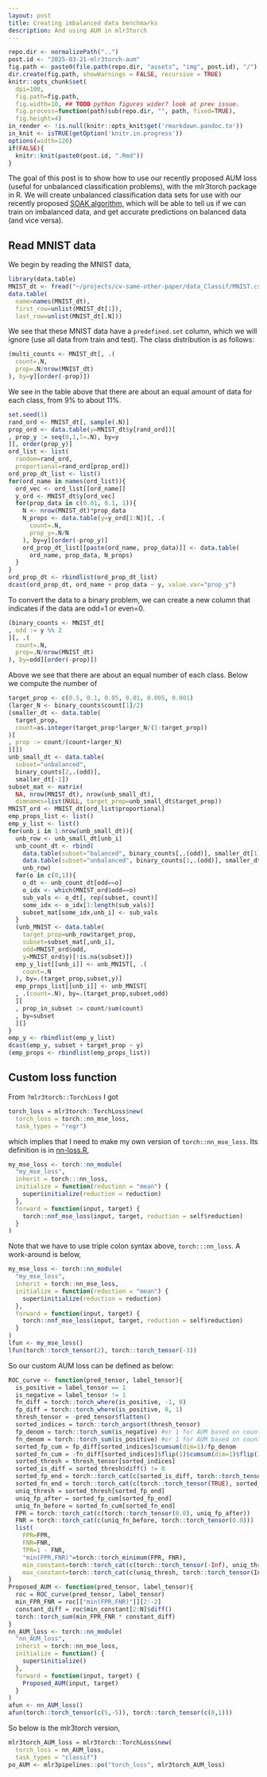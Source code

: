```yaml
---
layout: post
title: Creating imbalanced data benchmarks
description: And using AUM in mlr3torch
---
```


```r
repo.dir <- normalizePath("..")
post.id <- "2025-03-21-mlr3torch-aum"
fig.path <- paste0(file.path(repo.dir, "assets", "img", post.id), "/")
dir.create(fig.path, showWarnings = FALSE, recursive = TRUE)
knitr::opts_chunk$set(
  dpi=100,
  fig.path=fig.path,
  fig.width=10, ## TODO python figures wider? look at prev issue.
  fig.process=function(path)sub(repo.dir, "", path, fixed=TRUE),
  fig.height=4)
in_render <- !is.null(knitr::opts_knit$get('rmarkdown.pandoc.to'))
in_knit <- isTRUE(getOption('knitr.in.progress'))
options(width=120)
if(FALSE){
  knitr::knit(paste0(post.id, ".Rmd"))
}
```

The goal of this post is to show how to use our recently proposed AUM
loss (useful for unbalanced classification problems), with the
mlr3torch package in R. We will create unbalanced classification data
sets for use with our recently proposed [SOAK
algorithm](https://arxiv.org/abs/2410.08643), which will be able to
tell us if we can train on imbalanced data, and get accurate
predictions on balanced data (and vice versa).

## Read MNIST data

We begin by reading the MNIST data,

```r
library(data.table)
MNIST_dt <- fread("~/projects/cv-same-other-paper/data_Classif/MNIST.csv")
data.table(
  name=names(MNIST_dt),
  first_row=unlist(MNIST_dt[1]),
  last_row=unlist(MNIST_dt[.N]))
```

We see that these MNIST data have a `predefined.set` column, which we
will ignore (use all data from train and test). The class distribution
is as follows:

```r
(multi_counts <- MNIST_dt[, .(
  count=.N,
  prop=.N/nrow(MNIST_dt)
), by=y][order(-prop)])
```

We see in the table above that there are about an equal amount of data
for each class, from 9% to about 11%.

```r
set.seed(1)
rand_ord <- MNIST_dt[, sample(.N)]
prop_ord <- data.table(y=MNIST_dt$y[rand_ord])[
, prop_y := seq(0,1,l=.N), by=y
][, order(prop_y)]
ord_list <- list(
  random=rand_ord,
  proportional=rand_ord[prop_ord])
ord_prop_dt_list <- list()
for(ord_name in names(ord_list)){
  ord_vec <- ord_list[[ord_name]]
  y_ord <- MNIST_dt$y[ord_vec]
  for(prop_data in c(0.01, 0.1, 1)){
    N <- nrow(MNIST_dt)*prop_data
    N_props <- data.table(y=y_ord[1:N])[, .(
      count=.N,
      prop_y=.N/N
    ), by=y][order(-prop_y)]
    ord_prop_dt_list[[paste(ord_name, prop_data)]] <- data.table(
      ord_name, prop_data, N_props)
  }
}
ord_prop_dt <- rbindlist(ord_prop_dt_list)
dcast(ord_prop_dt, ord_name + prop_data ~ y, value.var="prop_y")
```

To convert the data to a binary
problem, we can create a new column that indicates if the data are
odd=1 or even=0.

```r
(binary_counts <- MNIST_dt[
, odd := y %% 2
][, .(
  count=.N,
  prop=.N/nrow(MNIST_dt)
), by=odd][order(-prop)])
```

Above we see that there are about an equal number of each class.
Below we compute the number of

```r
target_prop <- c(0.5, 0.1, 0.05, 0.01, 0.005, 0.001)
(larger_N <- binary_counts$count[1]/2)
(smaller_dt <- data.table(
  target_prop,
  count=as.integer(target_prop*larger_N/(1-target_prop))
)[
, prop := count/(count+larger_N)
][])
unb_small_dt <- data.table(
  subset="unbalanced",
  binary_counts[2,.(odd)],
  smaller_dt[-1])
subset_mat <- matrix(
  NA, nrow(MNIST_dt), nrow(unb_small_dt),
  dimnames=list(NULL, target_prop=unb_small_dt$target_prop))
MNIST_ord <- MNIST_dt[ord_list$proportional]
emp_props_list <- list()
emp_y_list <- list()
for(unb_i in 1:nrow(unb_small_dt)){
  unb_row <- unb_small_dt[unb_i]
  unb_count_dt <- rbind(
    data.table(subset="balanced", binary_counts[,.(odd)], smaller_dt[1]),
    data.table(subset="unbalanced", binary_counts[1,.(odd)], smaller_dt[1]),
    unb_row)
  for(o in c(0,1)){
    o_dt <- unb_count_dt[odd==o]
    o_idx <- which(MNIST_ord$odd==o)
    sub_vals <- o_dt[, rep(subset, count)]
    some_idx <- o_idx[1:length(sub_vals)]
    subset_mat[some_idx,unb_i] <- sub_vals
  }
  (unb_MNIST <- data.table(
    target_prop=unb_row$target_prop,
    subset=subset_mat[,unb_i],
    odd=MNIST_ord$odd,
    y=MNIST_ord$y)[!is.na(subset)])
  emp_y_list[[unb_i]] <- unb_MNIST[, .(
    count=.N
  ), by=.(target_prop,subset,y)]
  emp_props_list[[unb_i]] <- unb_MNIST[
  , .(count=.N), by=.(target_prop,subset,odd)
  ][
  , prop_in_subset := count/sum(count)
  , by=subset
  ][]
}
emp_y <- rbindlist(emp_y_list)
dcast(emp_y, subset + target_prop ~ y)
(emp_props <- rbindlist(emp_props_list))
```

## Custom loss function

From `?mlr3torch::TorchLoss` I got

```r
torch_loss = mlr3torch::TorchLoss$new(
  torch_loss = torch::nn_mse_loss,
  task_types = "regr")
```

which implies that I need to make my own version of
`torch::nn_mse_loss`. Its definition is in
[nn-loss.R](https://github.com/mlverse/torch/blob/main/R/nn-loss.R),

```r
my_mse_loss <- torch::nn_module(
  "my_mse_loss",
  inherit = torch:::nn_loss,
  initialize = function(reduction = "mean") {
    super$initialize(reduction = reduction)
  },
  forward = function(input, target) {
    torch::nnf_mse_loss(input, target, reduction = self$reduction)
  }
)
```

Note that we have to use triple colon syntax above, `torch:::nn_loss`.
A work-around is below,

```r
my_mse_loss <- torch::nn_module(
  "my_mse_loss",
  inherit = torch::nn_mse_loss,
  initialize = function(reduction = "mean") {
    super$initialize(reduction = reduction)
  },
  forward = function(input, target) {
    torch::nnf_mse_loss(input, target, reduction = self$reduction)
  }
)
lfun <- my_mse_loss()
lfun(torch::torch_tensor(2), torch::torch_tensor(-3))
```

So our custom AUM loss can be defined as below:

```r
ROC_curve <- function(pred_tensor, label_tensor){
  is_positive = label_tensor == 1
  is_negative = label_tensor != 1
  fn_diff = torch::torch_where(is_positive, -1, 0)
  fp_diff = torch::torch_where(is_positive, 0, 1)
  thresh_tensor = -pred_tensor$flatten()
  sorted_indices = torch::torch_argsort(thresh_tensor)
  fp_denom = torch::torch_sum(is_negative) #or 1 for AUM based on count instead of rate
  fn_denom = torch::torch_sum(is_positive) #or 1 for AUM based on count instead of rate
  sorted_fp_cum = fp_diff[sorted_indices]$cumsum(dim=1)/fp_denom
  sorted_fn_cum = -fn_diff[sorted_indices]$flip(1)$cumsum(dim=1)$flip(1)/fn_denom
  sorted_thresh = thresh_tensor[sorted_indices]
  sorted_is_diff = sorted_thresh$diff() != 0
  sorted_fp_end = torch::torch_cat(c(sorted_is_diff, torch::torch_tensor(TRUE)))
  sorted_fn_end = torch::torch_cat(c(torch::torch_tensor(TRUE), sorted_is_diff))
  uniq_thresh = sorted_thresh[sorted_fp_end]
  uniq_fp_after = sorted_fp_cum[sorted_fp_end]
  uniq_fn_before = sorted_fn_cum[sorted_fn_end]
  FPR = torch::torch_cat(c(torch::torch_tensor(0.0), uniq_fp_after))
  FNR = torch::torch_cat(c(uniq_fn_before, torch::torch_tensor(0.0)))
  list(
    FPR=FPR,
    FNR=FNR,
    TPR=1 - FNR,
    "min(FPR,FNR)"=torch::torch_minimum(FPR, FNR),
    min_constant=torch::torch_cat(c(torch::torch_tensor(-Inf), uniq_thresh)),
    max_constant=torch::torch_cat(c(uniq_thresh, torch::torch_tensor(Inf))))
}
Proposed_AUM <- function(pred_tensor, label_tensor){
  roc = ROC_curve(pred_tensor, label_tensor)
  min_FPR_FNR = roc[["min(FPR,FNR)"]][2:-2]
  constant_diff = roc$min_constant[2:N]$diff()
  torch::torch_sum(min_FPR_FNR * constant_diff)
}
nn_AUM_loss <- torch::nn_module(
  "nn_AUM_loss",
  inherit = torch::nn_mse_loss,
  initialize = function() {
    super$initialize()
  },
  forward = function(input, target) {
    Proposed_AUM(input, target)
  }
)
afun <- nn_AUM_loss()
afun(torch::torch_tensor(c(5,-5)), torch::torch_tensor(c(0,1)))
```

So below is the mlr3torch version,

```r
mlr3torch_AUM_loss = mlr3torch::TorchLoss$new(
  torch_loss = nn_AUM_loss,
  task_types = "classif")
po_AUM <- mlr3pipelines::po("torch_loss", mlr3torch_AUM_loss)
```
